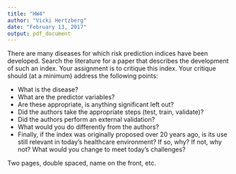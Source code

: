 ```yaml
---
title: "HW4"
author: "Vicki Hertzberg"
date: "February 13, 2017"
output: pdf_document
---
```



There are many diseases for which risk prediction indices have been developed. Search the literature for a paper that describes the development of such an index. Your assignment is to critique this index. Your critique should (at a minimum) address the following points:

- What is the disease?
- What are the predictor variables?
- Are these appropriate, is anything significant left out?
- Did the authors take the appropriate steps (test, train, validate)?
- Did the authors perform an external validation?
- What would you do differently from the authors?
- Finally, if the index was originally proposed over 20 years ago, is its use still relevant in today's healthcare environment? If so, why? If not, why not? What would you change to meet today's challenges?

Two pages, double spaced, name on the front, etc. 